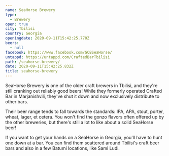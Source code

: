 ```yaml
---
name: SeaHorse Brewery
type:
  - Brewery
open: true
city: Tbilisi
country: Georgia
openingdate: 2020-09-11T15:42:25.770Z
beers:
  - null
facebook: https://www.facebook.com/GCBSeaHorse/
untappd: https://untappd.com/CraftedBarTbilisi
path: /seahorse-brewery/
date: 2020-09-11T15:42:25.832Z
title: seahorse-brewery
---
```

SeaHorse Brewery is one of the older craft brewers in Tbilisi, and they're still cranking out reliably good beers! While they formerly operated Crafted Bar in Marjanishvili, they've shut it down and now exclusively distribute to other bars. 

Their beer range tends to fall towards the standards: IPA, APA, stout, porter, wheat, lager, et cetera. You won't find the gonzo flavors often offered up by the other breweries, but there's still a lot to like about a solid SeaHorse beer!

If you want to get your hands on a SeaHorse in Georgia, you'll have to hunt one down at a bar. You can find them scattered around Tbilisi's craft beer bars and also in a few Batumi locations, like Sami Ludi. 
